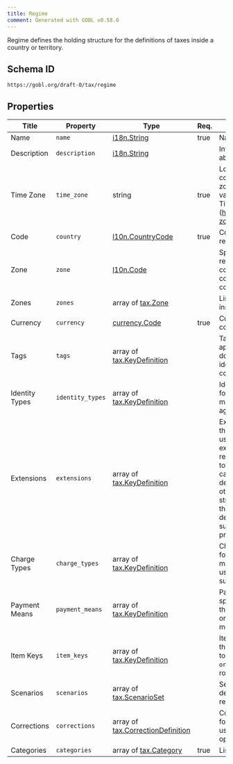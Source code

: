 ```yaml
---
title: Regime
comment: Generated with GOBL v0.58.0
---
```


Regime defines the holding structure for the definitions of taxes inside a country or territory.

## Schema ID

`https://gobl.org/draft-0/tax/regime`

## Properties

| Title          | Property         | Type                                                                    | Req. | Description                                                                                                                                                                                                                                                                           |
|----------------|------------------|-------------------------------------------------------------------------|------|---------------------------------------------------------------------------------------------------------------------------------------------------------------------------------------------------------------------------------------------------------------------------------------|
| Name           | `name`           | [i18n.String](/draft-0/i18n/string)                                     | true | Name of the country                                                                                                                                                                                                                                                                   |
| Description    | `description`    | [i18n.String](/draft-0/i18n/string)                                     |      | Introductory details about the regime.                                                                                                                                                                                                                                                |
| Time Zone      | `time_zone`      | string                                                                  | true | Location name for the country's central time zone. Accepted values from IANA Time Zone Database (https://iana.org/time-zones).                                                                                                                                                        |
| Code           | `country`        | [l10n.CountryCode](/draft-0/l10n/country_code)                          | true | Country code for the region                                                                                                                                                                                                                                                           |
| Zone           | `zone`           | [l10n.Code](/draft-0/l10n/code)                                         |      | Specific Locality, region, city, province, county, or similar code inside the country, if needed.                                                                                                                                                                                     |
| Zones          | `zones`          | array of [tax.Zone](/draft-0/tax/zone)                                  |      | List of sub-zones inside a country.                                                                                                                                                                                                                                                   |
| Currency       | `currency`       | [currency.Code](/draft-0/currency/code)                                 | true | Currency used by the country.                                                                                                                                                                                                                                                         |
| Tags           | `tags`           | array of [tax.KeyDefinition](/draft-0/tax/key_definition)               |      | Tags that can be applied at the document level to identify additional considerations.                                                                                                                                                                                                 |
| Identity Types | `identity_types` | array of [tax.KeyDefinition](/draft-0/tax/key_definition)               |      | Identity types specific for the regime and may be validated against.                                                                                                                                                                                                                  |
| Extensions     | `extensions`     | array of [tax.KeyDefinition](/draft-0/tax/key_definition)               |      | Extensions defines the keys that can be used for extended or extra data inside the regime that is specific to the regime and cannot be easily determined from other GOBL structures. Typically these are used to define local codes for suppliers, customers, products, or tax rates. |
| Charge Types   | `charge_types`   | array of [tax.KeyDefinition](/draft-0/tax/key_definition)               |      | Charge types specific for the regime and may be validated or used in the UI as suggestions                                                                                                                                                                                            |
| Payment Means  | `payment_means`  | array of [tax.KeyDefinition](/draft-0/tax/key_definition)               |      | PaymentMeansKeys specific for the regime that extend the original base payment means keys.                                                                                                                                                                                            |
| Item Keys      | `item_keys`      | array of [tax.KeyDefinition](/draft-0/tax/key_definition)               |      | ItemKeys specific for the regime that need to be added to `org.Item` data in line rows.                                                                                                                                                                                               |
| Scenarios      | `scenarios`      | array of [tax.ScenarioSet](/draft-0/tax/scenario_set)                   |      | Sets of scenario definitions for the regime.                                                                                                                                                                                                                                          |
| Corrections    | `corrections`    | array of [tax.CorrectionDefinition](/draft-0/tax/correction_definition) |      | Configuration details for corrections to be used with correction options.                                                                                                                                                                                                             |
| Categories     | `categories`     | array of [tax.Category](/draft-0/tax/category)                          | true | List of tax categories.                                                                                                                                                                                                                                                               |

